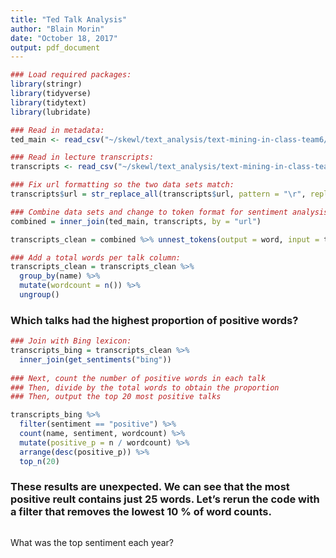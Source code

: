 ```yaml
---
title: "Ted Talk Analysis"
author: "Blain Morin"
date: "October 18, 2017"
output: pdf_document
---
```


```r
### Load required packages:
library(stringr)
library(tidyverse)
library(tidytext)
library(lubridate)
```

```r
### Read in metadata:
ted_main <- read_csv("~/skewl/text_analysis/text-mining-in-class-team6/TedTalks/ted_main.csv")

### Read in lecture transcripts:
transcripts <- read_csv("~/skewl/text_analysis/text-mining-in-class-team6/TedTalks/transcripts.csv")

### Fix url formatting so the two data sets match:
transcripts$url = str_replace_all(transcripts$url, pattern = "\r", replacement = "")
```

```r
### Combine data sets and change to token format for sentiment analysis:
combined = inner_join(ted_main, transcripts, by = "url")

transcripts_clean = combined %>% unnest_tokens(output = word, input = transcript)

### Add a total words per talk column:
transcripts_clean = transcripts_clean %>%
  group_by(name) %>%
  mutate(wordcount = n()) %>%
  ungroup()
```


### Which talks had the highest proportion of positive words?

```r
### Join with Bing lexicon:
transcripts_bing = transcripts_clean %>%
  inner_join(get_sentiments("bing"))
  
### Next, count the number of positive words in each talk
### Then, divide by the total words to obtain the proportion
### Then, output the top 20 most positive talks

transcripts_bing %>%
  filter(sentiment == "positive") %>%
  count(name, sentiment, wordcount) %>%
  mutate(positive_p = n / wordcount) %>%
  arrange(desc(positive_p)) %>%
  top_n(20)
```

### These results are unexpected. We can see that the most positive reult contains just 25 words. Let's rerun the code with a filter that removes the lowest 10 % of word counts.

```r


```




What was the top sentiment each year?






